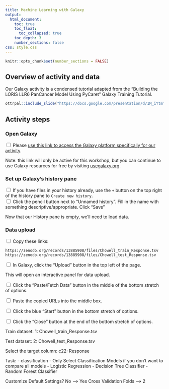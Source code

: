 ```yaml
---
title: Machine Learning with Galaxy
output:
  html_document:
    toc: true
    toc_float:
      toc_collapsed: true
    toc_depth: 3
    number_sections: false
css: style.css
---
```

```r
knitr::opts_chunk$set(number_sections = FALSE)
```

## Overview of activity and data

Our Galaxy activity is a condensed tutorial adapted from the "Building the LORIS LLR6 PanCancer Model Using PyCaret" Galaxy Training Tutorial.

```r
ottrpal::include_slide("https://docs.google.com/presentation/d/1M_iYtmfFGnZVHhbWLr81JWlKVO9mXPTHQefmGIvrHIQ/edit#slide=id.g32af3c023b6_0_0")
```

## Activity steps

### Open Galaxy

<input type="checkbox"> Please [use this link to access the Galaxy platform specifically for our activity](https://usegalaxy.org/join-training/itn-at-moffitt-2025/).<br/>

Note: this link will only be active for this workshop, but you can continue to use Galaxy resources for free by visiting [usegalaxy.org](https://usegalaxy.org/).

### Set up Galaxy's history pane

<input type="checkbox"> If you have files in your history already, use the `+` button on the top right of the history pane to `Create new history`. <br/>
<input type="checkbox"> Click the pencil button next to "Unnamed history". Fill in the name with something descriptive/appropriate. Click "Save"

Now that our History pane is empty, we'll need to load data.

### Data upload

<input type="checkbox"> Copy these links:

```
https://zenodo.org/records/13885908/files/Chowell_train_Response.tsv
https://zenodo.org/records/13885908/files/Chowell_test_Response.tsv
```

<input type="checkbox"> In Galaxy, click the "Upload" button in the top left of the page.

This will open an interactive panel for data upload.

<input type="checkbox"> Click the "Paste/Fetch Data" button in the middle of the bottom stretch of options.

<input type="checkbox"> Paste the copied URLs into the middle box.

<input type="checkbox"> Click the blue "Start" button in the bottom stretch of options.

<input type="checkbox"> Click the "Close" button at the end of the bottom stretch of options.

Train dataset: 1: Chowell_train_Response.tsv

Test dataset: 2: Chowell_test_Response.tsv

Select the target column: c22: Response

Task:
  - classification
  - Only Select Classification Models if you don't want to compare all models
    - Logistic Regression
    - Decision Tree Classifier
    - Random Forest Classifier

Customize Default Settings?
No --> Yes
Cross Validation Folds --> 2
